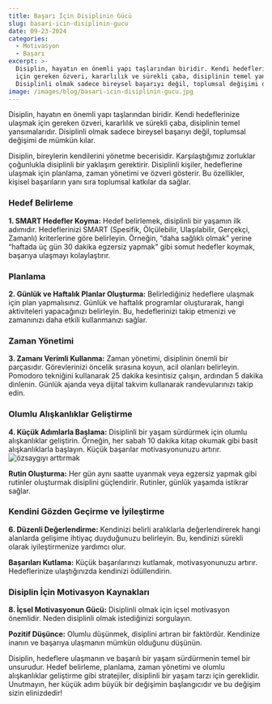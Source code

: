 ```yaml
---
title: Başarı İçin Disiplinin Gücü
slug: basari-icin-disiplinin-gucu
date: 09-23-2024
categories:
  - Motivasyon
  - Başarı
excerpt: >-
  Disiplin, hayatın en önemli yapı taşlarından biridir. Kendi hedeflerinize ulaşmak
  için gereken özveri, kararlılık ve sürekli çaba, disiplinin temel yansımalarıdır.
  Disiplinli olmak sadece bireysel başarıyı değil, toplumsal değişimi de mümkün kılar. Disiplin, bireylerin kendilerini yönetme becerisidir. Karşılaştığımız zorluklar çoğunlukla...
image: /images/blog/basari-icin-disiplinin-gucu.jpg
---
```


Disiplin, hayatın en önemli yapı taşlarından biridir. Kendi hedeflerinize ulaşmak için gereken özveri, kararlılık ve sürekli çaba, disiplinin temel yansımalarıdır. Disiplinli olmak sadece bireysel başarıyı değil, toplumsal değişimi de mümkün kılar.

Disiplin, bireylerin kendilerini yönetme becerisidir. Karşılaştığımız zorluklar çoğunlukla disiplinli bir yaklaşım gerektirir. Disiplinli kişiler, hedeflerine ulaşmak için planlama, zaman yönetimi ve özveri gösterir. Bu özellikler, kişisel başarıların yanı sıra toplumsal katkılar da sağlar.

### Hedef Belirleme

**1. SMART Hedefler Koyma:** Hedef belirlemek, disiplinli bir yaşamın ilk adımıdır. Hedeflerinizi SMART (Spesifik, Ölçülebilir, Ulaşılabilir, Gerçekçi, Zamanlı) kriterlerine göre belirleyin. Örneğin, “daha sağlıklı olmak” yerine “haftada üç gün 30 dakika egzersiz yapmak” gibi somut hedefler koymak, başarıya ulaşmayı kolaylaştırır.

### Planlama

**2. Günlük ve Haftalık Planlar Oluşturma:** Belirlediğiniz hedeflere ulaşmak için plan yapmalısınız. Günlük ve haftalık programlar oluşturarak, hangi aktiviteleri yapacağınızı belirleyin. Bu, hedeflerinizi takip etmenizi ve zamanınızı daha etkili kullanmanızı sağlar.

### Zaman Yönetimi

**3. Zamanı Verimli Kullanma:** Zaman yönetimi, disiplinin önemli bir parçasıdır. Görevlerinizi öncelik sırasına koyun, acil olanları belirleyin. Pomodoro tekniğini kullanarak 25 dakika kesintisiz çalışın, ardından 5 dakika dinlenin. Günlük ajanda veya dijital takvim kullanarak randevularınızı takip edin.

### Olumlu Alışkanlıklar Geliştirme

**4. Küçük Adımlarla Başlama:** Disiplinli bir yaşam sürdürmek için olumlu alışkanlıklar geliştirin. Örneğin, her sabah 10 dakika kitap okumak gibi basit alışkanlıklarla başlayın. Küçük başarılar motivasyonunuzu artırır.
<img src="/images/blog/basari-icin-disiplin.jpg" alt="özsaygıyı arttırmak" className="w-full" />

**Rutin Oluşturma:** Her gün aynı saatte uyanmak veya egzersiz yapmak gibi rutinler oluşturmak disiplini güçlendirir. Rutinler, günlük yaşamda istikrar sağlar.

### Kendini Gözden Geçirme ve İyileştirme

**6. Düzenli Değerlendirme:** Kendinizi belirli aralıklarla değerlendirerek hangi alanlarda gelişime ihtiyaç duyduğunuzu belirleyin. Bu, kendinizi sürekli olarak iyileştirmenize yardımcı olur.

**Başarıları Kutlama:** Küçük başarılarınızı kutlamak, motivasyonunuzu artırır. Hedeflerinize ulaştığınızda kendinizi ödüllendirin.

### Disiplin İçin Motivasyon Kaynakları

**8. İçsel Motivasyonun Gücü:** Disiplinli olmak için içsel motivasyon önemlidir. Neden disiplinli olmak istediğinizi sorgulayın.

**Pozitif Düşünce:** Olumlu düşünmek, disiplini artıran bir faktördür. Kendinize inanın ve başarıya ulaşmanın mümkün olduğunu düşünün.

Disiplin, hedeflere ulaşmanın ve başarılı bir yaşam sürdürmenin temel bir unsurudur. Hedef belirleme, planlama, zaman yönetimi ve olumlu alışkanlıklar geliştirme gibi stratejiler, disiplinli bir yaşam tarzı için gereklidir. Unutmayın, her küçük adım büyük bir değişimin başlangıcıdır ve bu değişim sizin elinizdedir!
